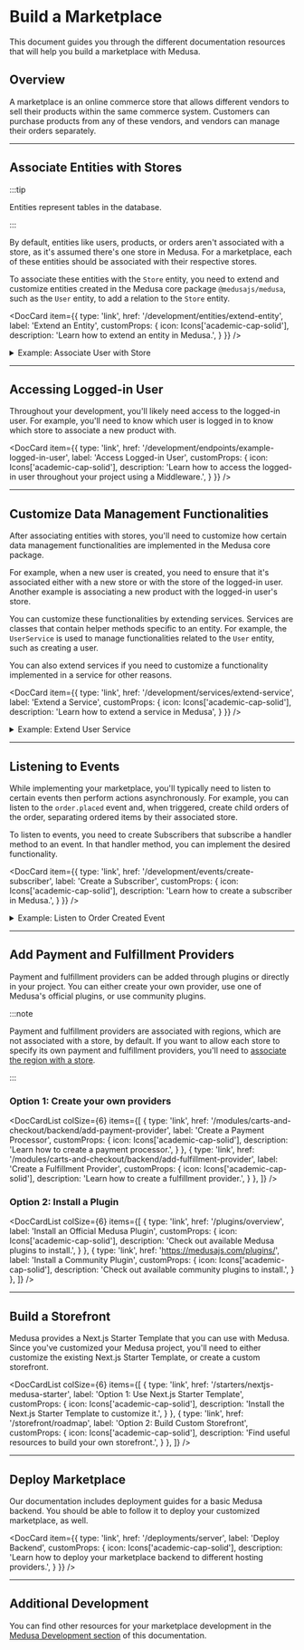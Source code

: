 
# Build a Marketplace

This document guides you through the different documentation resources that will help you build a marketplace with Medusa.

## Overview

A marketplace is an online commerce store that allows different vendors to sell their products within the same commerce system. Customers can purchase products from any of these vendors, and vendors can manage their orders separately.

<LearningPath pathName="marketplace" />

---

## Associate Entities with Stores

:::tip

Entities represent tables in the database.

:::

By default, entities like users, products, or orders aren't associated with a store, as it's assumed there's one store in Medusa. For a marketplace, each of these entities should be associated with their respective stores.

To associate these entities with the `Store` entity, you need to extend and customize entities created in the Medusa core package `@medusajs/medusa`, such as the `User` entity, to add a relation to the `Store` entity.

<DocCard item={{
  type: 'link',
  href: '/development/entities/extend-entity',
  label: 'Extend an Entity',
  customProps: {
    icon: Icons['academic-cap-solid'],
    description: 'Learn how to extend an entity in Medusa.',
  }
}} />

<details>
  <summary>Example: Associate User with Store</summary>

  For example, to associate the `User` entity with the `Store` entity, create the file `src/models/user.ts` with the following content:

  ```ts title=src/models/user.ts
  import { 
    Column,
    Entity,
    Index,
    JoinColumn,
    ManyToOne,
  } from "typeorm"
  import {
    User as MedusaUser,
  } from "@medusajs/medusa"
  import { Store } from "./store"
  
  @Entity()
  export class User extends MedusaUser {
    @Index("UserStoreId")
    @Column({ nullable: true })
    store_id?: string
  
    @ManyToOne(() => Store, (store) => store.members)
    @JoinColumn({ name: "store_id", referencedColumnName: "id" })
    store?: Store
  }
  ```

  Then, you need to extend the `UserRepository` to point to your extended entity. To do that, create the file `src/repositories/user.ts` with the following content:

  ```ts title=src/repositories/user.ts
  import { User } from "../models/user"
  import { 
    dataSource,
  } from "@medusajs/medusa/dist/loaders/database"
  import {
    UserRepository as MedusaUserRepository,
  } from "@medusajs/medusa/dist/repositories/user"

  export const UserRepository = dataSource
    .getRepository(User)
    .extend({
      ...Object.assign(
        MedusaUserRepository, 
        { target: User }
      ),
    })

  export default UserRepository
  ```

  Next, you need to create a migration that reflects the changes on the `User` entity in your database. To do that, run the following command to create a migration file:

  ```bash
  npx typeorm migration:create src/migrations/add-user-store-id
  ```

  This creates a file in the `src/migrations` directory of the format `<TIMESTAMP>_add-user-store-id.ts`. Replace the `up` and `down` methods in that file with the methods here:

  ```ts title=src/migrations/<TIMESTAMP>_add-user-store-id.ts
  // ...

  export class AddUserStoreId1681287255173 
    implements MigrationInterface {
      // ...

      public async up(queryRunner: QueryRunner): Promise<void> {
          await queryRunner.query(
            `ALTER TABLE "user" ADD "store_id" character varying`
          )
          await queryRunner.query(
            `CREATE INDEX "UserStoreId" ON "user" ("store_id")`
          )
      }

      public async down(queryRunner: QueryRunner): Promise<void> {
          await queryRunner.query(
            `DROP INDEX "public"."UserStoreId"`
          )
          await queryRunner.query(
            `ALTER TABLE "user" DROP COLUMN "store_id"`
          )
      }

  }
  ```

  Finally, to reflect these changes and start using them, `build` your changes and run migrations with the following commands:

  ```bash npm2yarn
  npm run build
  npx medusa migrations run
  ```

  You can extend other entities in a similar manner to associate them with a store.

</details>

---

## Accessing Logged-in User

Throughout your development, you'll likely need access to the logged-in user. For example, you'll need to know which user is logged in to know which store to associate a new product with.

<DocCard item={{
  type: 'link',
  href: '/development/endpoints/example-logged-in-user',
  label: 'Access Logged-in User',
  customProps: {
    icon: Icons['academic-cap-solid'],
    description: 'Learn how to access the logged-in user throughout your project using a Middleware.',
  }
}} />

---

## Customize Data Management Functionalities

After associating entities with stores, you'll need to customize how certain data management functionalities are implemented in the Medusa core package.

For example, when a new user is created, you need to ensure that it's associated either with a new store or with the store of the logged-in user. Another example is associating a new product with the logged-in user's store.

You can customize these functionalities by extending services. Services are classes that contain helper methods specific to an entity. For example, the `UserService` is used to manage functionalities related to the `User` entity, such as creating a user.

You can also extend services if you need to customize a functionality implemented in a service for other reasons.

<DocCard item={{
  type: 'link',
  href: '/development/services/extend-service',
  label: 'Extend a Service',
  customProps: {
    icon: Icons['academic-cap-solid'],
    description: 'Learn how to extend a service in Medusa',
  }
}} />

<details>
  <summary>Example: Extend User Service</summary>

  You can extend the user service to change how the `create` method is implemented.

  To extend the user service, create the file `src/services/user.ts` with the following content:

<!-- eslint-disable prefer-rest-params -->

  ```ts
  import { Lifetime } from "awilix"
  import { 
    UserService as MedusaUserService,
  } from "@medusajs/medusa"
  import { User } from "../models/user"
  import { 
    CreateUserInput as MedusaCreateUserInput,
  } from "@medusajs/medusa/dist/types/user"
  import StoreRepository from "../repositories/store"

  type CreateUserInput = {
    store_id?: string
  } & MedusaCreateUserInput

  class UserService extends MedusaUserService {
    static LIFE_TIME = Lifetime.SCOPED
    protected readonly loggedInUser_: User | null
    protected readonly storeRepository_: typeof StoreRepository
  
    constructor(container, options) {
      super(...arguments)
      this.storeRepository_ = container.storeRepository

      try {
        this.loggedInUser_ = container.loggedInUser
      } catch (e) {
        // avoid errors when backend first runs
      }
    }

    async create(
      user: CreateUserInput,
      password: string
    ): Promise<User> {
      if (!user.store_id) {
        const storeRepo = this.manager_.withRepository(
          this.storeRepository_
        )
        let newStore = storeRepo.create()
        newStore = await storeRepo.save(newStore)
        user.store_id = newStore.id
      }

      return await super.create(user, password)
    }
  }

  export default UserService
  ```

  In the `create` method of this extended service, you create a new store if the user being created doesn't have a store associated with it.

  You can then test out your customization by running the `build` command and starting the backend:

  ```bash
  npm run build
  npx medusa develop
  ```
</details>

---

## Listening to Events

While implementing your marketplace, you'll typically need to listen to certain events then perform actions asynchronously. For example, you can listen to the `order.placed` event and, when triggered, create child orders of the order, separating ordered items by their associated store.

To listen to events, you need to create Subscribers that subscribe a handler method to an event. In that handler method, you can implement the desired functionality.

<DocCard item={{
  type: 'link',
  href: '/development/events/create-subscriber',
  label: 'Create a Subscriber',
  customProps: {
    icon: Icons['academic-cap-solid'],
    description: 'Learn how to create a subscriber in Medusa.',
  }
}} />

<details>
  <summary>Example: Listen to Order Created Event</summary>

  To listen to the `order.placed` event, create the file `src/subscribers/orderNotifier.ts` with the following content:

  ```ts
  class OrderNotifierSubscriber {
    constructor({ eventBusService }) {
      eventBusService.subscribe("order.placed", this.handleOrder)
    }

    handleOrder = async (data) => {
      // TODO perform functionality
    }
  }

  export default OrderNotifierSubscriber
  ```

  This subscribes the `handleOrder` method to be executed whenever the `order.placed` event is emitted.

  You can then test out your subscriber by running the `build` command and starting the backend:

  ```bash
  npm run build
  npx medusa develop
  ```
</details>

---

## Add Payment and Fulfillment Providers

Payment and fulfillment providers can be added through plugins or directly in your project. You can either create your own provider, use one of Medusa's official plugins, or use community plugins.

:::note

Payment and fulfillment providers are associated with regions, which are not associated with a store, by default. If you want to allow each store to specify its own payment and fulfillment providers, you'll need to [associate the region with a store](#associate-entities-with-stores).

:::

### Option 1: Create your own providers

<DocCardList colSize={6} items={[
  {
    type: 'link',
    href: '/modules/carts-and-checkout/backend/add-payment-provider',
    label: 'Create a Payment Processor',
    customProps: {
      icon: Icons['academic-cap-solid'],
      description: 'Learn how to create a payment processor.',
    }
  },
  {
    type: 'link',
    href: '/modules/carts-and-checkout/backend/add-fulfillment-provider',
    label: 'Create a Fulfillment Provider',
    customProps: {
      icon: Icons['academic-cap-solid'],
      description: 'Learn how to create a fulfillment provider.',
    }
  },
]} />

### Option 2: Install a Plugin

<DocCardList colSize={6} items={[
  {
    type: 'link',
    href: '/plugins/overview',
    label: 'Install an Official Medusa Plugin',
    customProps: {
      icon: Icons['academic-cap-solid'],
      description: 'Check out available Medusa plugins to install.',
    }
  },
  {
    type: 'link',
    href: 'https://medusajs.com/plugins/',
    label: 'Install a Community Plugin',
    customProps: {
      icon: Icons['academic-cap-solid'],
      description: 'Check out available community plugins to install.',
    }
  },
]} />

---

## Build a Storefront

Medusa provides a Next.js Starter Template that you can use with Medusa. Since you've customized your Medusa project, you'll need to either customize the existing Next.js Starter Template, or create a custom storefront.

<DocCardList colSize={6} items={[
  {
    type: 'link',
    href: '/starters/nextjs-medusa-starter',
    label: 'Option 1: Use Next.js Starter Template',
    customProps: {
      icon: Icons['academic-cap-solid'],
      description: 'Install the Next.js Starter Template to customize it.',
    }
  },
  {
    type: 'link',
    href: '/storefront/roadmap',
    label: 'Option 2: Build Custom Storefront',
    customProps: {
      icon: Icons['academic-cap-solid'],
      description: 'Find useful resources to build your own storefront.',
    }
  },
]} />

---

## Deploy Marketplace

Our documentation includes deployment guides for a basic Medusa backend. You should be able to follow it to deploy your customized marketplace, as well.

<DocCard item={{
  type: 'link',
  href: '/deployments/server',
  label: 'Deploy Backend',
  customProps: {
    icon: Icons['academic-cap-solid'],
    description: 'Learn how to deploy your marketplace backend to different hosting providers.',
  }
}} />

---

## Additional Development

You can find other resources for your marketplace development in the [Medusa Development section](../development/overview.mdx) of this documentation.
